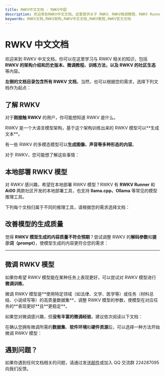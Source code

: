 ```yaml
---
title: RWKV中文文档 - RWKV中国
description: 欢迎来到RWKV中文文档，这里提供关于 RWKV、RWKV微调教程、RWKV Runner教程、Ai00 教程等内容。
keywords: RWKV文档,RWKV架构,RWKV中文文档,RWKV教程,RWKV官方文档
---
```



# RWKV 中文文档

欢迎来到 RWKV 中文文档，你可以在这里学习与 RWKV 相关的知识，包括 **RWKV 的架构介绍和历史版本、微调教程、训练方法，以及 RWKV 的社区生态**等内容。

**左侧的文档目录包含所有 RWKV 文档**。当然，也可以根据您的需求，选择下列文档作为起点：

## 了解 RWKV 

对于**刚接触 RWKV** 的用户，你可能想知道 RWKV 是什么。

<Callout type="info" emoji="ℹ️">
RWKV 是一个大语言模型架构，基于这个架构训练出来的 RWKV 模型可以**生成文本**。

有一些 RWKV 的多模态模型可以**生成图像、声音等多种形态的内容**。
</Callout>

对于 RWKV，您可能想了解这些事情：

<CustomCardBasic />

## 本地部署 RWKV 模型

对 RWKV 感兴趣，希望在本地部署 RWKV 模型？RWKV 有 **RWKV Runner** 和 **Ai00** 两款社区开发的本地部署工具，也支持 **llama.cpp、Ollama** 等常见的模型推理工具。

下列每个文档归属于不同的推理工具，请根据您的需求选择文档：

<CustomCardLocal />

## 改善模型的生成质量

觉得 **RWKV 模型生成的内容质量不符合预期**？尝试调整 RWKV 的**解码参数**和**提示词（prompt）**，使模型生成的内容更符合您的需求：

<CustomCardPrompt />

---

## 微调 RWKV 模型

如果你希望 RWKV 模型能在某种任务上表现更好，可以尝试对 RWKV 模型进行**微调训练**。

<Callout type="info" emoji="ℹ️">
微调 RWKV 模型是**使用特定领域（如法律、文学、医学等）或任务（材料总结、小说续写等）的高质量数据集**，调整 RWKV 模型的参数，使模型在对应任务的**表现更好**且**更稳定**。
</Callout>

如果您对微调感兴趣，但**没有丰富的微调经验**，建议依次阅读以下文档：

<CustomCardFinetuneInfo />

在确认您拥有微调所需的**数据集**、**软件环境**和**硬件资源**后，可以选择一种方法开始微调 RWKV 模型：

<CustomCardFinetune />

## 遇到问题？

如果你遇到任何文档相关的问题，请通过发送[邮件](mailto:qilongluo@rwkvos.com)或加入 QQ  交流群 224287095 向我们反馈。